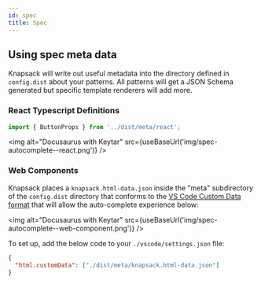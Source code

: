 ```yaml
---
id: spec
title: Spec
---
```



## Using spec meta data

Knapsack will write out useful metadata into the directory defined in `config.dist` about your patterns. All patterns will get a JSON Schema generated but specific template renderers will add more.

### React Typescript Definitions

```jsx
import { ButtonProps } from '../dist/meta/react';
```

<img
  alt="Docusaurus with Keytar"
  src={useBaseUrl('img/spec-autocomplete--react.png')}
/>

### Web Components

Knapsack places a `knapsack.html-data.json` inside the "meta" subdirectory of the `config.dist` directory that conforms to the [VS Code Custom Data format](https://github.com/microsoft/vscode-custom-data) that will allow the auto-complete experience below:

<img
  alt="Docusaurus with Keytar"
  src={useBaseUrl('img/spec-autocomplete--web-component.png')}
/>

To set up, add the below code to your `./vscode/settings.json` file:

```json
{
  "html.customData": ["./dist/meta/knapsack.html-data.json"]
}
```
